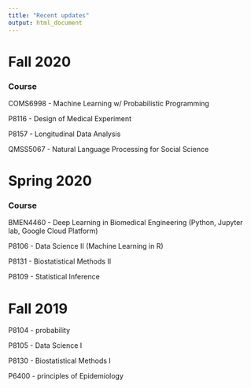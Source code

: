 ```yaml
---
title: "Recent updates"
output: html_document
---
```


# Fall 2020

### Course

COMS6998 - Machine Learning w/ Probabilistic Programming

P8116 - Design of Medical Experiment

P8157 - Longitudinal Data Analysis

QMSS5067 - Natural Language Processing for Social Science

# Spring 2020

### Course

BMEN4460 - Deep Learning in Biomedical Engineering (Python, Jupyter lab, Google Cloud Platform)

P8106 - Data Science II (Machine Learning in R)

P8131 - Biostatistical Methods II

P8109 - Statistical Inference

# Fall 2019

P8104 - probability

P8105 - Data Science I

P8130 - Biostatistical Methods I

P6400 - principles of Epidemiology